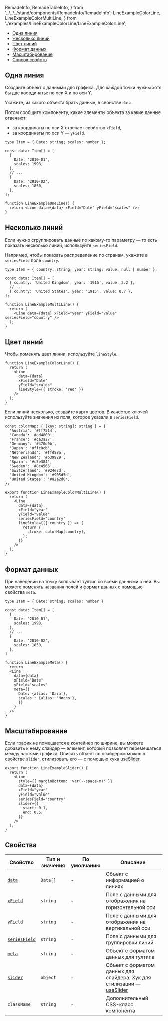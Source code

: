   RemadeInfo,
  RemadeTableInfo,
} from '../../../stand/components/RemadeInfo/RemadeInfo';
  LineExampleColorLine,
  LineExampleColorMultiLine,
} from './examples/LineExampleColorLine/LineExampleColorLine';

<MdxMenu>

- [Одна линия](#одна-линия)
- [Несколько линий](#несколько-линий)
- [Цвет линий](#цвет-линий)
- [Формат данных](#формат-данных)
- [Масштабирование](#масштабирование)
- [Список свойств](#свойства)

</MdxMenu>

## Одна линия

Создайте объект с данными для графика. Для каждой точки нужны хотя бы две координаты: по оси X и по оси Y.

Укажите, из какого объекта брать данные, в свойстве `data`.

Потом сообщите компоненту, какие элементы объекта за какие данные отвечают:

- за координаты по оси X отвечает свойство `xField`,
- за координаты по оси Y — `yField`.

<LineExampleOneLine />

```tsx
type Item = { Date: string; scales: number };

const data: Item[] = [
  {
    Date: '2010-01',
    scales: 1998,
  },
  // ...
  {
    Date: '2010-02',
    scales: 1850,
  },
];

function LineExampleOneLine() {
  return <Line data={data} xField="Date" yField="scales" />;
}
```

## Несколько линий

Если нужно сгруппировать данные по какому-то параметру — то есть показать несколько линий, используйте `seriesField`.

Например, чтобы показать распределение по странам, укажите в `seriesField` поле `country`.

<LineExampleMultiLine />

```tsx
type Item = { country: string; year: string; value: null | number };

const data: Item[] = [
  { country: 'United Kingdom', year: '1915', value: 2.2 },
  // ...
  { country: 'United States', year: '1915', value: 0.7 },
];

function LineExampleMultiLine() {
  return (
    <Line data={data} xField="year" yField="value" seriesField="country" />
  );
}
```

## Цвет линий

Чтобы поменять цвет линии, используйте `lineStyle`.

<LineExampleColorLine />

```tsx
function LineExampleColorLine() {
  return (
    <Line
      data={data}
      xField="Date"
      yField="scales"
      lineStyle={{ stroke: 'red' }}
    />
  );
}
```

Если линий несколько, создайте карту цветов. В качестве ключей используйте значения из поля, которое указали в `seriesField`.

<LineExampleColorMultiLine />

```tsx
const colorMap: { [key: string]: string } = {
  'Austria': '#ff7514',
  'Canada': '#ad4800',
  'France': '#ca3a27',
  'Germany': '#470d0b',
  'Japan': '#ffc0cb',
  'Netherlands': '#ffd88a',
  'New Zealand': '#b39929',
  'Spain': '#c5e384',
  'Sweden': '#8c4566',
  'Switzerland': '#924e7d',
  'United Kingdom': '#905d5d',
  'United States': '#a2a2d0',
};

export function LineExampleColorMultiLine() {
  return (
    <Line
      data={data}
      xField="year"
      yField="value"
      seriesField="country"
      lineStyle={({ country }) => {
        return {
          stroke: colorMap[country],
        };
      }}
    />
  );
}
```

## Формат данных

При наведении на точку всплывает тултип со всеми данными о ней. Вы можете поменять названия полей и формат данных с помощью свойства `meta`.

<LineExampleMeta />

```tsx
type Item = { Date: string; scales: number }

const data: Item[] = [
  {
    Date: '2010-01',
    scales: 1998,
  },
  // ...
  {
    Date: '2010-02',
    scales: 1850,
  },
]

function LineExampleMeta() {
  return
  <Line
    data={data}
    xField="Date"
    yField="scales"
    meta={{
      Date: {alias: 'Дата'},
      scales : {alias: 'Число'},
      }}
    }
  />
}
```

## Масштабирование

Если график не помещается в контейнер по ширине, вы можете добавить к нему слайдер — элемент, который позволяет перемещаться между частями графика. Описать объект со слайдером можно в свойстве `slider`, стилизовать его — с помощью хука [useSlider](?path=/docs/hooks-useslider--playground).

<LineExampleSlider />

```tsx
export function LineExampleSlider() {
  return (
    <Line
      style={{ marginBottom: 'var(--space-m)' }}
      data={data}
      xField="year"
      yField="value"
      seriesField="country"
      slider={{
        start: 0.1,
        end: 0.5,
      }}
    />
  );
}
```

## Свойства

<RemadeTableInfo apiUrl="https://g2plot.antv.vision/en/docs/api/plots/line" />

| Свойство                          | Тип и значения | По умолчанию | Описание                                                                                                         |
| --------------------------------- | -------------- | ------------ | ---------------------------------------------------------------------------------------------------------------- |
| [`data`](#одна-линия)             | `Data[]`       | -            | Объект с информацией о линиях                                                                                    |
| [`xField`](#одна-линия)           | `string`       | -            | Поле с данными для отображения на горизонтальной оси                                                             |
| [`yField`](#одна-линия)           | `string`       | -            | Поле с данными для отображения на вертикальной оси                                                               |
| [`seriesField`](#несколько-линий) | `string`       | -            | Поле с данными для группировки линий                                                                             |
| [`meta`](#формат-данных)          | `string`       | -            | Объект с форматом данных для тултипа                                                                             |
| [`slider`](#масштабирование)      | `object`       | -            | Объект с форматом данных для слайдера. Хук для стилизации — [useSlider](?path=/docs/hooks-useslider--playground) |
| `className`                       | `string`       | -            | Дополнительный CSS-класс компонента                                                                              |
